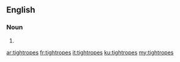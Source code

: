 ==English==

===Noun===
{{head|en|plural}}

# {{plural of|tightrope|lang=en|nocat=1}}

[[ar:tightropes]]
[[fr:tightropes]]
[[it:tightropes]]
[[ku:tightropes]]
[[my:tightropes]]